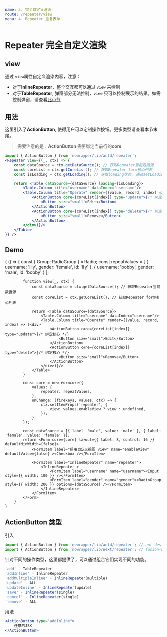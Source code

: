 ```yaml
---
name: 3. 完全自定义渲染
route: /repeater/view
menu: 4. Repeater 重复表单
---
```



# Repeater 完全自定义渲染

## view

通过 `view`属性自定义渲染内容，注意：

* 对于**InlineRepeater**，整个交互都可以通过 `view` 来控制
* 对于**TableRepeater**, 弹窗部分无法控制，`view` 只可以控制展示的结果。如需控制弹窗，请查看<a href="repeater/config#自定义tablerepeater的弹窗表单内容">此小节</a>

## 用法

这里引入了**ActionButton**, 使得用户可以定制操作按钮。更多类型请查看本节末尾。

> 需要注意的是：**ActionButton** 需要绑定当前行的**core**

```jsx
import { ActionButton } from 'nowrapper/lib/antd/repeater';
<Repeater view={(_, ctx) => {
    const dataSource = ctx.getDataSource(); // 获取Repeater当前数据源
    const coreList = ctx.getCoreList(); // 获取Repeater form核心列表
    const isLoading = ctx.getLoading(); // 获取loading状态, 通过setLoading更改

    return <Table dataSource={dataSource} loading={isLoading}>
        <Table.Column title="username" dataIndex="username"/>
        <Table.Column title="Operate" render={(value, record, index) => (<div>            
            <ActionButton core={coreList[index]} type="update">{/* 绑定核心 */}
                <Button size="small">Edit</Button>
            </ActionButton>
            <ActionButton core={coreList[index]} type="delete">{/* 绑定核心 */}
                <Button size="small">Remove</Button>
            </ActionButton>
        </div>)}/>
    </Table>
}} />
```

## Demo

<Playground>
    {
        () => {
            const { Group: RadioGroup } = Radio;
            const repeatValues = [
                { username: 'lily', gender: 'female', id: 'lily' },
                { username: 'bobby', gender: 'male', id: 'bobby' }
            ];

            function view(_, ctx) {
                const dataSource = ctx.getDataSource(); // 获取Repeater当前数据源
                const coreList = ctx.getCoreList(); // 获取Repeater form核心列表

                return <Table dataSource={dataSource}>
                    <Table.Column title="username" dataIndex="username"/>
                    <Table.Column title="Operate" render={(value, record, index) => (<div>            
                        <ActionButton core={coreList[index]} type="update">{/* 绑定核心 */}
                            <Button size="small">Edit</Button>
                        </ActionButton>
                        <ActionButton core={coreList[index]} type="delete">{/* 绑定核心 */}
                            <Button size="small">Remove</Button>
                        </ActionButton>
                    </div>)}/>
                </Table>
            }

            const core = new FormCore({
                values: {
                    repeater: repeatValues,
                },
                onChange: (firekeys, values, ctx) => {
                    ctx.setItemProps('repeater', {
                        view: values.enableView ? view : undefined,
                    });
                }
            });

            const dataSource = [{ label: 'male', value: 'male' }, { label: 'female', value: 'female' }];
            return <Form core={core} layout={{ label: 8, control: 16 }} defaultMinWidth={false}>
                <FormItem label="启用自定义视图 view" name="enableView" defaultValue={false} ><Checkbox /></FormItem>            

                <FormItem label="InlineRepeater" name="repeater">
                    <InlineRepeater >
                        <FormItem label="username" name="username"><Input style={{ width: 100 }} /></FormItem>
                        <FormItem label="gender" name="gender"><RadioGroup style={{ width: 200 }} options={dataSource} /></FormItem>
                    </InlineRepeater>
                </FormItem>
            </Form>
        }
    }
</Playground>

## ActionButton 类型

引入

```jsx
import { ActionButton } from 'nowrapper/lib/antd/repeater'; // ant-design
import { ActionButton } from 'nowrapper/lib/next/repeater'; // fusion-next
```

针对不同的操作类型，这里都提供了，可以通过组合它们实现不同的功能。

```jsx
'add' - TableRepeater
'addInline' - InlineRepeater
'addMultipleInline' - InlineRepeater(multiple)
'update' - ALL
'updateInline' - InlineRepeater(update)
'save' - InlineRepeater(single)
'cancel' - InlineRepeater(single)
'remove' - ALL
```

用法

```jsx
<ActionButton type="addInline">
    任意的JSX
</ActionButton>
```
